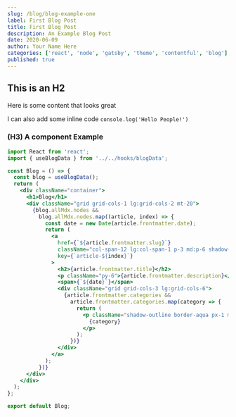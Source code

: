 ```yaml
---
slug: /blog/blog-example-one
label: First Blog Post
title: First Blog Post
description: An Example Blog Post
date: 2020-06-09
author: Your Name Here
categories: ['react', 'node', 'gatsby', 'theme', 'contentful', 'blog']
published: true
---
```


## This is an H2

Here is some content that looks great

I can also add some inline code `console.log('Hello People!')`

### (H3) A component Example

```jsx
import React from 'react';
import { useBlogData } from '../../hooks/blogData';

const Blog = () => {
  const blog = useBlogData();
  return (
    <div className="container">
      <h1>Blog</h1>
      <div className="grid grid-cols-1 lg:grid-cols-2 mt-20">
        {blog.allMdx.nodes &&
          blog.allMdx.nodes.map((article, index) => {
            const date = new Date(article.frontmatter.date);
            return (
              <a
                href={`${article.frontmatter.slug}`}
                className="col-span-12 lg:col-span-1 p-3 md:p-6 shadow-lg hover:shadow-2xl rounded-md overflow-hidden cursor-pointer no-underline text-black"
                key={`article-${index}`}
              >
                <h2>{article.frontmatter.title}</h2>
                <p className="py-6">{article.frontmatter.description}</p>
                <span>{`${date}`}</span>
                <div className="grid grid-cols-3 lg:grid-cols-6">
                  {article.frontmatter.categories &&
                    article.frontmatter.categories.map(category => {
                      return (
                        <p className="shadow-outline border-aqua px-1 mr-2 text-center">
                          {category}
                        </p>
                      );
                    })}
                </div>
              </a>
            );
          })}
      </div>
    </div>
  );
};

export default Blog;
```
